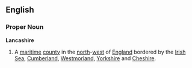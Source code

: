 ==English==
===Proper Noun===
'''Lancashire'''
{{wikipedia}}
# A [[maritime]] [[county]] in the [[north]]-[[west]] of [[England]] bordered by the [[Irish Sea]], [[Cumberland]], [[Westmorland]], [[Yorkshire]] and [[Cheshire]].